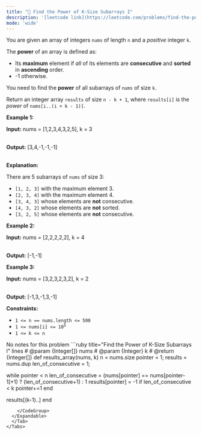 ```yaml
---
title: "🧀 Find the Power of K-Size Subarrays I"
description: '[leetcode link](https://leetcode.com/problems/find-the-power-of-k-size-subarrays-i/description/)'
mode: 'wide'
---
```

<Tabs>
  <Tab title="Question" icon="circle-question" iconType="regular">
    <Card>
      <p>You are given an array of integers <code>nums</code> of length <code>n</code> and a <em>positive</em> integer <code>k</code>.</p>  <p>The <strong>power</strong> of an array is defined as:</p>  <ul>  <li>Its <strong>maximum</strong> element if <em>all</em> of its elements are <strong>consecutive</strong> and <strong>sorted</strong> in <strong>ascending</strong> order.</li>  <li>-1 otherwise.</li> </ul>  <p>You need to find the <strong>power</strong> of all <span data-keyword="subarray-nonempty">subarrays</span> of <code>nums</code> of size <code>k</code>.</p>  <p>Return an integer array <code>results</code> of size <code>n - k + 1</code>, where <code>results[i]</code> is the <em>power</em> of <code>nums[i..(i + k - 1)]</code>.</p>   <p><strong class="example">Example 1:</strong></p>  <div class="example-block"> <p><strong>Input:</strong> <span class="example-io">nums = [1,2,3,4,3,2,5], k = 3</span></p>  <p><br/> <strong>Output:</strong> [3,4,-1,-1,-1]</p>  <p><br/> <strong>Explanation:</strong></p>  <p>There are 5 subarrays of <code>nums</code> of size 3:</p>  <ul>  <li><code>[1, 2, 3]</code> with the maximum element 3.</li>  <li><code>[2, 3, 4]</code> with the maximum element 4.</li>  <li><code>[3, 4, 3]</code> whose elements are <strong>not</strong> consecutive.</li>  <li><code>[4, 3, 2]</code> whose elements are <strong>not</strong> sorted.</li>  <li><code>[3, 2, 5]</code> whose elements are <strong>not</strong> consecutive.</li> </ul> </div>  <p><strong class="example">Example 2:</strong></p>  <div class="example-block"> <p><strong>Input:</strong> <span class="example-io">nums = [2,2,2,2,2], k = 4</span></p>  <p><br/> <strong>Output:</strong> <span class="example-io">[-1,-1]</span></p> </div>  <p><strong class="example">Example 3:</strong></p>  <div class="example-block"> <p><strong>Input:</strong> <span class="example-io">nums = [3,2,3,2,3,2], k = 2</span></p>  <p><br/> <strong>Output:</strong> <span class="example-io">[-1,3,-1,3,-1]</span></p> </div>   <p><strong>Constraints:</strong></p>  <ul>  <li><code>1 &lt;= n == nums.length &lt;= 500</code></li>  <li><code>1 &lt;= nums[i] &lt;= 10<sup>5</sup></code></li>  <li><code>1 &lt;= k &lt;= n</code></li> </ul> 
    </Card>
  </Tab>
  <Tab title="Solution" icon="lightbulb" iconType="regular" >
    <Card>
      No notes for this problem
</Card>
  <Expandable title="code">
    <CodeGroup dropdown>
```ruby title="Find the Power of K-Size Subarrays I" lines
# @param {Integer[]} nums
# @param {Integer} k
# @return {Integer[]}
def results_array(nums, k)
  n = nums.size
  pointer = 1;
  results = nums.dup
  len_of_consecutive = 1;

  while pointer < n
    len_of_consecutive = (nums[pointer] == nums[pointer-1]+1) ? (len_of_consecutive+1) : 1
    results[pointer] = -1 if len_of_consecutive < k
    pointer+=1
  end

  results[(k-1)..]
end
```
    </CodeGroup>
  </Expandable>
  </Tab>
</Tabs>